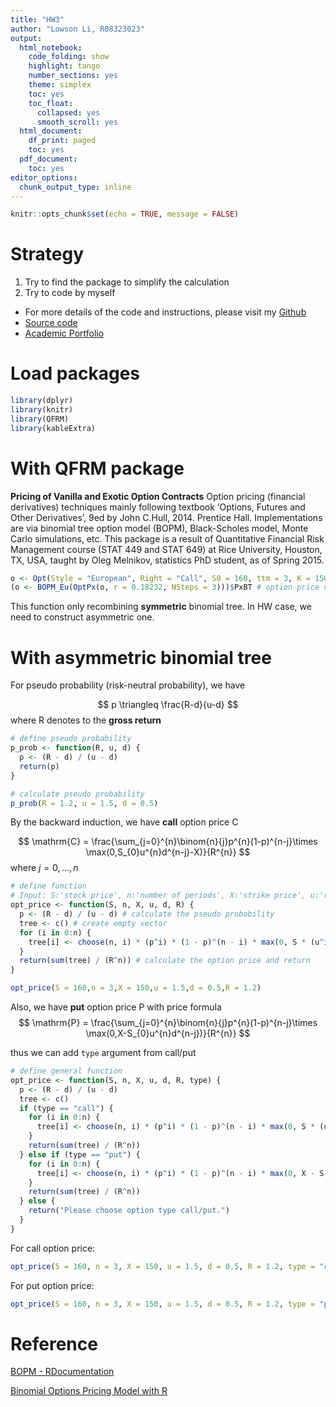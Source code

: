 ```yaml
---
title: "HW3"
author: "Lowson Li, R08323023"
output:
  html_notebook:
    code_folding: show
    highlight: tango
    number_sections: yes
    theme: simplex
    toc: yes
    toc_float:
      collapsed: yes
      smooth_scroll: yes
  html_document:
    df_print: paged
    toc: yes
  pdf_document:
    toc: yes
editor_options:
  chunk_output_type: inline
---
```


```r
knitr::opts_chunk$set(echo = TRUE, message = FALSE)
```
# Strategy
1. Try to find the package to simplify the calculation
2. Try to code by myself

* For more details of the code and instructions, please visit my [Github](https://github.com/isthatlowsonli/Financial_Engineering)
 + [Source code](https://github.com/isthatlowsonli/Financial_Engineering/blob/master/Script/HW3.Rmd)
 + [Academic Portfolio](https://isthatlowsonli.github.io//Financial_Engineering/Script/practice.nb.html)

# Load packages
```r
library(dplyr)
library(knitr)
library(QFRM)
library(kableExtra)
```

# With QFRM package
**Pricing of Vanilla and Exotic Option Contracts**
Option pricing (financial derivatives) techniques mainly following textbook 'Options, Futures and Other Derivatives', 9ed by John C.Hull, 2014. Prentice Hall. Implementations are via binomial tree option model (BOPM), Black-Scholes model, Monte Carlo simulations, etc. This package is a result of Quantitative Financial Risk Management course (STAT 449 and STAT 649) at Rice University, Houston, TX, USA, taught by Oleg Melnikov, statistics PhD student, as of Spring 2015.

```r
o <- Opt(Style = "European", Right = "Call", S0 = 160, ttm = 3, K = 150) # An OptPx object
(o <- BOPM_Eu(OptPx(o, r = 0.18232, NSteps = 3)))$PxBT # option price value
```
This function only recombining **symmetric** binomial tree.
In HW case, we need to construct asymmetric one. 

# With asymmetric binomial tree

For pseudo probability (risk-neutral probability), we have

$$
p \triangleq \frac{R-d}{u-d}
$$
where R denotes to the **gross return**

```r
# define pseudo probability
p_prob <- function(R, u, d) {
  p <- (R - d) / (u - d)
  return(p)
}
```

```r
# calculate pseudo probability
p_prob(R = 1.2, u = 1.5, d = 0.5)
```

By the backward induction, we have **call** option price $\mathrm{C}$

$$
\mathrm{C} = \frac{\sum_{j=0}^{n}\binom{n}{j}p^{n}(1-p)^{n-j}\times \max(0,S_{0}u^{n}d^{n-j}-X)}{R^{n}}
$$
where $j = 0,...,n$

```r
# define function
# Input: S:'stock price', n:'number of periods', X:'strike price', u:'retrun when price goes up, a multiplier', d:'retrun when price goes down, a multiplier', R:'gross return'
opt_price <- function(S, n, X, u, d, R) {
  p <- (R - d) / (u - d) # calculate the pseudo probability
  tree <- c() # create empty vector
  for (i in 0:n) {
    tree[i] <- choose(n, i) * (p^i) * (1 - p)^(n - i) * max(0, S * (u^i) * d^(n - i) - X) # store payoff in the vector
  }
  return(sum(tree) / (R^n)) # calculate the option price and return
}
```

```r
opt_price(S = 160,n = 3,X = 150,u = 1.5,d = 0.5,R = 1.2)
```

Also, we have **put** option price $\mathrm{P}$ with price formula 
$$
\mathrm{P} = \frac{\sum_{j=0}^{n}\binom{n}{j}p^{n}(1-p)^{n-j}\times \max(0,X-S_{0}u^{n}d^{n-j})}{R^{n}}
$$

thus we can add `type` argument from call/put

```r
# define general function
opt_price <- function(S, n, X, u, d, R, type) {
  p <- (R - d) / (u - d)
  tree <- c()
  if (type == "call") {
    for (i in 0:n) {
      tree[i] <- choose(n, i) * (p^i) * (1 - p)^(n - i) * max(0, S * (u^i) * d^(n - i) - X)
    }
    return(sum(tree) / (R^n))
  } else if (type == "put") {
    for (i in 0:n) {
      tree[i] <- choose(n, i) * (p^i) * (1 - p)^(n - i) * max(0, X - S * (u^i) * d^(n - i))
    }
    return(sum(tree) / (R^n))
  } else {
    return("Please choose option type call/put.")
  }
}
```

For call option price:
```r
opt_price(S = 160, n = 3, X = 150, u = 1.5, d = 0.5, R = 1.2, type = "call")
```

For put option price:

```r
opt_price(S = 160, n = 3, X = 150, u = 1.5, d = 0.5, R = 1.2, type = "put")
```

# Reference
[BOPM - RDocumentation](https://www.rdocumentation.org/packages/QFRM/versions/1.0.1/topics/BOPM)

[Binomial Options Pricing Model with R](https://github.com/uigc/bopm)
